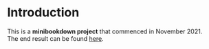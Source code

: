 
# Introduction

This is a **minibookdown project** that commenced in November 2021.<br>
The end result can be found [here](https://winnietan-nlb.github.io/minibookdown/).

